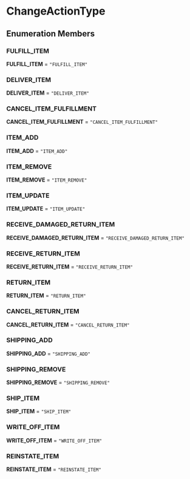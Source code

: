 
# ChangeActionType

## Enumeration Members

### FULFILL\_ITEM

 **FULFILL\_ITEM** = `"FULFILL_ITEM"`

### DELIVER\_ITEM

 **DELIVER\_ITEM** = `"DELIVER_ITEM"`

### CANCEL\_ITEM\_FULFILLMENT

 **CANCEL\_ITEM\_FULFILLMENT** = `"CANCEL_ITEM_FULFILLMENT"`

### ITEM\_ADD

 **ITEM\_ADD** = `"ITEM_ADD"`

### ITEM\_REMOVE

 **ITEM\_REMOVE** = `"ITEM_REMOVE"`

### ITEM\_UPDATE

 **ITEM\_UPDATE** = `"ITEM_UPDATE"`

### RECEIVE\_DAMAGED\_RETURN\_ITEM

 **RECEIVE\_DAMAGED\_RETURN\_ITEM** = `"RECEIVE_DAMAGED_RETURN_ITEM"`

### RECEIVE\_RETURN\_ITEM

 **RECEIVE\_RETURN\_ITEM** = `"RECEIVE_RETURN_ITEM"`

### RETURN\_ITEM

 **RETURN\_ITEM** = `"RETURN_ITEM"`

### CANCEL\_RETURN\_ITEM

 **CANCEL\_RETURN\_ITEM** = `"CANCEL_RETURN_ITEM"`

### SHIPPING\_ADD

 **SHIPPING\_ADD** = `"SHIPPING_ADD"`

### SHIPPING\_REMOVE

 **SHIPPING\_REMOVE** = `"SHIPPING_REMOVE"`

### SHIP\_ITEM

 **SHIP\_ITEM** = `"SHIP_ITEM"`

### WRITE\_OFF\_ITEM

 **WRITE\_OFF\_ITEM** = `"WRITE_OFF_ITEM"`

### REINSTATE\_ITEM

 **REINSTATE\_ITEM** = `"REINSTATE_ITEM"`
